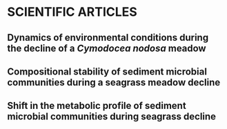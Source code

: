 # SCIENTIFIC ARTICLES {#chapter-scientific-articles}

```{=latex}

% Customise the appearance of section titles stating
% the name of scientific articles
\titleformat{name=\section}
    {\normalfont\Large\bfseries\FlushRight} % set font style and alignment
    {\thesection} % specify number format
    {1ex} % set space between number and title
    {} % format title text
    [\vspace{3pt}{\titlerule[0.4pt]}\newpage] % add horizontal line below
                                              % title and set its width

% Customise the position of section titles stating
% the name of scientific articles
\titlespacing*{\section}
    {0pt} % set horizontal space to the left of the title
    {20.0cm} % set vertical space before the title
    {0pt} % set vertical space after the title

% Switch to a new page
\clearpage

% Switch the page style to the plain page style
% to clear the header
\pagestyle{plain}

% Prevent the removal of the vertical space
% before the title (default LaTeX behaviour)
\vspace*{0pt}

```
## Dynamics of environmental conditions during the decline of a *Cymodocea nodosa* meadow {#section-najdek-et-al-2020}

```{=latex}

% Switch to a new page
\clearpage

% Switch page style back to the custom page style
% for the main and back matter sections
\pagestyle{mainbackmatter}

% Include the scientific article Najdek et al., 2020
\includepdf[pages=-, landscape=false, pagecommand={}, scale=0.9]{articles/Najdek_et_al_2020.pdf}

% Switch the page style to the plain page style
% to clear the header
\pagestyle{plain}

% Prevent the removal of the vertical space
% before the title (default LaTeX behaviour)
\vspace*{0pt}

```
## Compositional stability of sediment microbial communities during a seagrass meadow decline {#section-markovski-et-al-2022}

```{=latex}

% Switch to a new page
\clearpage

% Switch page style back to the custom page style
% for the main and back matter sections
\pagestyle{mainbackmatter}

% Include the scientific article Markovski et al., 2022
\includepdf[pages=-, landscape=false, pagecommand={}, scale=0.9]{articles/Markovski_et_al_2022.pdf}

% Switch the page style to the plain page style
% to clear the header
\pagestyle{plain}

% Prevent the removal of the vertical space
% before the title (default LaTeX behaviour)
\vspace*{0pt}

```
## Shift in the metabolic profile of sediment microbial communities during seagrass decline {#section-markovski-et-al-2025}

```{=latex}

% Switch to a new page
\clearpage

% Switch page style back to the custom page style
% for the main and back matter sections
\pagestyle{mainbackmatter}

% Include the scientific article Markovski et al., 2025
\includepdf[pages=-, landscape=false, pagecommand={}, scale=0.9]{articles/Markovski_et_al_2025.pdf}

% Restore the appearance of section titles
\titleformat{\section}
    {\normalfont\Large\bfseries} % set font style and alignment
    {\thesection} % specify number format
    {1ex} % set space between number and title
    {} % format title text

% Restore the position of section titles
\titlespacing*{\section}
    {0pt} % set horizontal space to the left of the title
    {3.5ex plus 1ex minus .2ex} % set vertical space before the title
    {2.3ex plus .2ex} % set vertical space after the title

```

